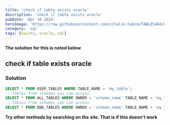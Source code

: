 ```yaml
---
title: 'check if table exists oracle'
description: 'check if table exists oracle'
pubDate: 'Apr 16 2024'
heroImage: 'https://raw.githubusercontent.com/vitalik-hakim/TABLES404/main/error_b/sql.png'
category: 'sql'
tags: [exists, oracle, sql]
---
```


**The solution for this is noted below**

## check if table exists oracle

### Solution

```sql
SELECT * FROM USER_TABLES WHERE TABLE_NAME = 'my_table';
-- Tables from schemes you can access
SELECT * FROM ALL_TABLES WHERE OWNER = 'scheme_name' TABLE_NAME = 'my_table';
-- Tables from schemes you can access
SELECT * FROM DBA_TABLES WHERE OWNER = 'scheme_name' TABLE_NAME = 'my_table';
```

**Try other methods by searching on the site. That is if this doesn't work**
